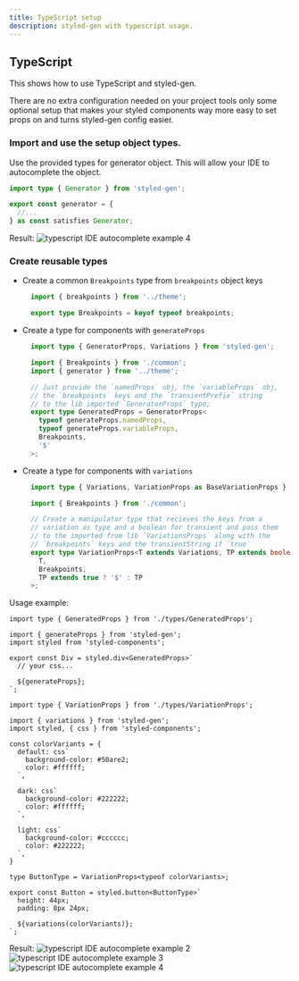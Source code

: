 ```yaml
---
title: TypeScript setup
description: styled-gen with typescript usage.
---
```


## TypeScript

This shows how to use TypeScript and styled-gen.

There are no extra configuration needed on your project tools only some optional setup that makes your styled components way more easy to set props on and turns styled-gen config easier.

### Import and use the setup object types.

Use the provided types for generator object. This will allow your IDE to autocomplete the object.
```TypeScript title="generator.ts"
import type { Generator } from 'styled-gen';

export const generator = {
  //...
} as const satisfies Generator;
```

Result:
<Image src="/img/ts-04.png" alt="typescript IDE autocomplete example 4" />

### Create reusable types

- Create a common `Breakpoints` type from `breakpoints` object keys
  ```TypeScript title="/types/common.ts"
    import { breakpoints } from '../theme';

    export type Breakpoints = keyof typeof breakpoints;
  ```

- Create a type for components with `generateProps`
  ```TypeScript title="/types/GeneratedProps.ts"
    import type { GeneratorProps, Variations } from 'styled-gen';

    import { Breakpoints } from './common';
    import { generator } from '../theme';

    // Just provide the `namedProps` obj, the `variableProps` obj,
    // the `breakpoints` keys and the `transientPrefix` string
    // to the lib imported `GeneratorProps` type;
    export type GeneratedProps = GeneratorProps<
      typeof generateProps.namedProps,
      typeof generateProps.variableProps,
      Breakpoints,
      '$'
    >;
    ```

- Create a type for components with `variations`
  ```TypeScript title="/types/VariationsProps.ts"
    import type { Variations, VariationProps as BaseVariationProps } from 'styled-gen';

    import { Breakpoints } from './common';

    // Create a manipulator type that recieves the keys from a
    // variation as type and a boolean for transient and pass them
    // to the imported from lib `VariationsProps` along with the
    // `breakpoints` keys and the transientString if `true`
    export type VariationProps<T extends Variations, TP extends boolean | undefined = true> = BaseVariationProps<
      T,
      Breakpoints,
      TP extends true ? '$' : TP
    >;
    ```

Usage example:
```tsx title="Div.tsx"
import type { GeneratedProps } from './types/GeneratedProps';

import { generateProps } from 'styled-gen';
import styled from 'styled-components';

export const Div = styled.div<GeneratedProps>`
  // your css...

  ${generateProps};
`;
```

```tsx title="Button.tsx"
import type { VariationProps } from './types/VariationProps';

import { variations } from 'styled-gen';
import styled, { css } from 'styled-components';

const colorVariants = {
  default: css`
    background-color: #50are2;
    color: #ffffff;
  `,

  dark: css`
    background-color: #222222;
    color: #ffffff;
  `,

  light: css`
    background-color: #cccccc;
    color: #222222;
  `,
}

type ButtonType = VariationProps<typeof colorVariants>;

export const Button = styled.button<ButtonType>`
  height: 44px;
  padding: 8px 24px;

  ${variations(colorVariants)};
`;
```

Result:
<Image src="/img/ts-02.png" alt="typescript IDE autocomplete example 2" />
<Image src="/img/ts-03.png" alt="typescript IDE autocomplete example 3" />
<Image src="/img/ts-04.png" alt="typescript IDE autocomplete example 4" />